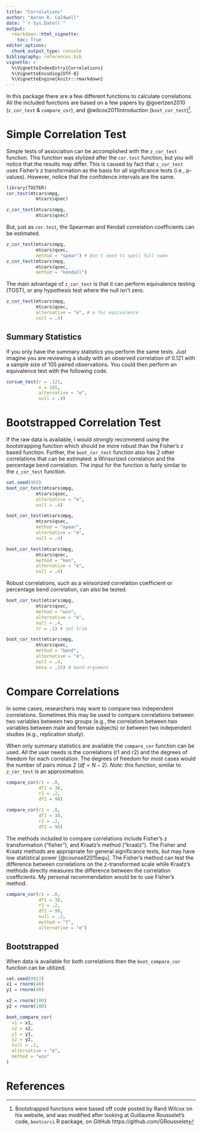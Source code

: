 ```yaml
---
title: "Correlations"
author: "Aaron R. Caldwell"
date: "`r Sys.Date()`"
output: 
  rmarkdown::html_vignette:
    toc: True
editor_options: 
  chunk_output_type: console
bibliography: references.bib
vignette: >
  %\VignetteIndexEntry{Correlations}
  %\VignetteEncoding{UTF-8}
  %\VignetteEngine{knitr::rmarkdown}
---
```


In this package there are a few different functions to calculate correlations. 
All the included functions are based on a few papers by @goertzen2010 (`z_cor_test` & `compare_cor`), and @wilcox2011introduction (`boot_cor_test`)^[Bootstrapped functions were based off code posted by Rand Wilcox on his website, and was modified after looking at Guillaume Rousselet's code, `bootcorci` R package, on GitHub https://github.com/GRousselet].

# Simple Correlation Test

Simple tests of association can be accomplished with the `z_cor_test` function. 
This function was stylized after the `cor.test` function, but you will notice that the results may differ.
This is caused by fact that `z_cor_test` uses Fisher's z transformation as the basis for all significance tests (i.e., p-values). However, notice that the confidence intervals are the same.

```r
library(TOSTER)
cor.test(mtcars$mpg,
           mtcars$qsec)

z_cor_test(mtcars$mpg,
           mtcars$qsec)
```

But, just as `cor.test`, the Spearman and Kendall correlation coefficients can be estimated.

```r
z_cor_test(mtcars$mpg,
           mtcars$qsec,
           method = "spear") # Don't need to spell full name
z_cor_test(mtcars$mpg,
           mtcars$qsec,
           method = "kendall")
```


The main advantage of `z_cor_test` is that it can perform equivalence testing (TOST), or any hypothesis test where the null isn't zero.

```r
z_cor_test(mtcars$mpg,
           mtcars$qsec,
           alternative = "e", # e for equivalence
           null = .4)
```

## Summary Statistics

If you only have the summary statistics you perform the same tests. Just imagine you are reviewing a study with an observed correlation of 0.121 with a sample size of 105 paired observations. You could then perform an equivalence test with the following code.

```r
corsum_test(r = .121,
            n = 105,
            alternative = "e",
            null = .4)
```


# Bootstrapped Correlation Test

If the raw data is available, I would *strongly* recommend using the bootstrapping function which should be more robust than the Fisher's z based function.
Further, the `boot_cor_test` function also has 2 other correlations that can be estimated: a Winsorized correlation and the percentage bend correlation.
The input for the function is fairly similar to the `z_cor_test` function.

```r
set.seed(993)
boot_cor_test(mtcars$mpg,
           mtcars$qsec,
           alternative = "e",
           null = .4)

boot_cor_test(mtcars$mpg,
           mtcars$qsec,
           method = "spear",
           alternative = "e",
           null = .4)

boot_cor_test(mtcars$mpg,
           mtcars$qsec,
           method = "ken",
           alternative = "e",
           null = .4)
```

Robust correlations, such as a winsorized correlation coefficient or percentage bend correlation, can also be tested.

```r
boot_cor_test(mtcars$mpg,
           mtcars$qsec,
           method = "win",
           alternative = "e",
           null = .4,
           tr = .1) # set trim

boot_cor_test(mtcars$mpg,
           mtcars$qsec,
           method = "bend",
           alternative = "e",
           null = .4,
           beta = .15) # bend argument
```

# Compare Correlations

In some cases, researchers may want to compare two independent correlations. 
Sometimes this may be used to compare correlations between two variables between two groups (e.g., the correlation between two variables between male and female subjects) or between two independent studies (e.g., replication study).

When only summary statistics are available the `compare_cor` function can be used. 
All the user needs is the correlations (r1 and r2) and the degrees of freedom for each correlation.
The degrees of freedom for most cases would the number of pairs minus 2 ($df = N-2$).
*Note*: this function, similar to `z_cor_test` is an approximation. 

```r
compare_cor(r1 = .8,
            df1 = 38,
            r2 = .2,
            df2 = 98)
```

```r
compare_cor(r1 = .8,
            df1 = 38,
            r2 = .2,
            df2 = 98)
```

The methods included to compare correlations include Fisher's z transformation ("fisher"), and Kraatz's method ("kraatz"). The Fisher and Kraatz methods are appropriate for general significance tests, but may have low statistical power [@counsell2015equ]. The Fisher's method can test the difference between correlations on the z-transformed scale while Kraatz's methods directly measures the difference between the correlation coefficients. My personal recommendation would be to use Fisher's method.

```r
compare_cor(r1 = .8,
            df1 = 38,
            r2 = .2,
            df2 = 98,
            null = .2,
            method = "f",
            alternative = "e")
```


## Bootstrapped 

When data is available for both correlations then the `boot_compare_cor` function can be utilized.

```r
set.seed(8922)
x1 = rnorm(40)
y1 = rnorm(40)

x2 = rnorm(100)
y2 = rnorm(100)

boot_compare_cor(
  x1 = x1,
  x2 = x2,
  y1 = y1,
  y2 = y2,
  null = .2,
  alternative = "e",
  method = "win"
)
```


# References
